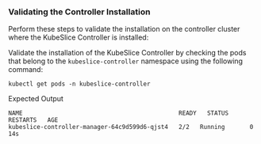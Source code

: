### Validating the Controller Installation
Perform these steps to validate the installation on the controller
cluster where the KubeSlice Controller is installed:

Validate the installation of the KubeSlice Controller by checking the
pods that belong to the `kubeslice-controller` namespace using the
following command:

```
kubectl get pods -n kubeslice-controller
```

Expected Output

```
NAME                                            READY   STATUS      RESTARTS   AGE
kubeslice-controller-manager-64c9d599d6-qjst4   2/2   Running       0          14s
```